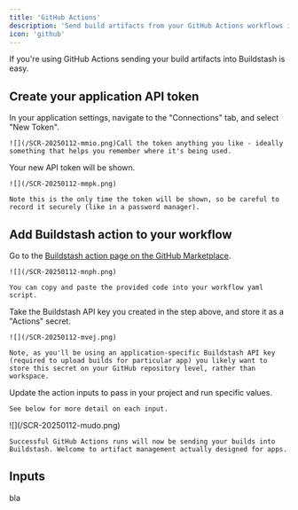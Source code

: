 ```yaml
---
title: 'GitHub Actions'
description: 'Send build artifacts from your GitHub Actions workflows into Buildstash'
icon: 'github'
---
```


If you're using GitHub Actions sending your build artifacts into Buildstash is easy.

## Create your application API token

<Steps>
  <Step title="Create API token">
    In your application settings, navigate to the "Connections" tab, and select "New Token".

    ![](/SCR-20250112-mmio.png)Call the token anything you like - ideally something that helps you remember where it's being used.
  </Step>

  <Step title="Safely store for use">
    Your new API token will be shown.

    ![](/SCR-20250112-mmpk.png)

    Note this is the only time the token will be shown, so be careful to record it securely (like in a password manager).
  </Step>
</Steps>

## Add Buildstash action to your workflow

<Steps>
  <Step title="Install Buildstash action">
    Go to the <a href="https://github.com/marketplace/actions/buildstash" target="_blank">Buildstash action page on the GitHub Marketplace</a>.&#x20;

    ![](/SCR-20250112-mnph.png)

    You can copy and paste the provided code into your workflow yaml script.


  </Step>

  <Step title="Add API key to your 'Actions secrets' for the repository">
    Take the Buildstash API key you created in the step above, and store it as a "Actions" secret.

    ![](/SCR-20250112-mvej.png)

    Note, as you'll be using an application-specific Buildstash API key (required to upload builds for particular app) you likely want to store this secret on your GitHub repository level, rather than workspace.


  </Step>

  <Step title="Tweak input values accordingly">
    Update the action inputs to pass in your project and run specific values.

    See below for more detail on each input.


  </Step>

  <Step title="See your builds appear in Buildstash!">
    ![](/SCR-20250112-mudo.png)

    Successful GitHub Actions runs will now be sending your builds into Buildstash. Welcome to artifact management actually designed for apps.
  </Step>
</Steps>

## Inputs

bla